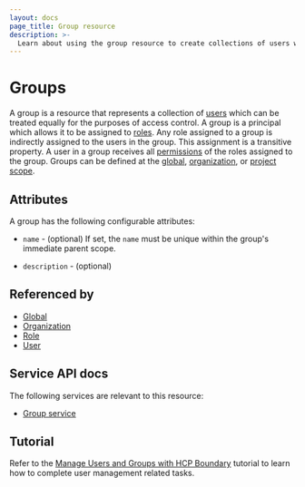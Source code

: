 ```yaml
---
layout: docs
page_title: Group resource
description: >-
  Learn about using the group resource to create collections of users with the same access control. Any role assigned to a group is assigned to the group's users.
---
```


# Groups

A group is a resource
that represents a collection of [users][]
which can be treated equally
for the purposes of access control.
A group is a principal
which allows it to be assigned to [roles][].
Any role assigned to a group is indirectly assigned to the users in the group.
This assignment is a transitive property.
A user in a group receives all [permissions][] of the roles assigned to the group.
Groups can be defined at the [global][], [organization][], or [project][] [scope][].

## Attributes

A group has the following configurable attributes:

- `name` - (optional)
  If set, the `name` must be unique within the group's immediate parent scope.

- `description` - (optional)

## Referenced by

- [Global][]
- [Organization][]
- [Role][]
- [User][]

[global]: /boundary/docs/domain-model/scopes#global
[group]: /boundary/docs/domain-model/groups
[groups]: /boundary/docs/domain-model/groups
[organization]: /boundary/docs/domain-model/scopes#organizations
[permissions]: /boundary/docs/rbac/permissions
[project]: /boundary/docs/domain-model/scopes#projects
[role]: /boundary/docs/domain-model/roles
[roles]: /boundary/docs/domain-model/roles
[scope]: /boundary/docs/domain-model/scopes
[user]: /boundary/docs/domain-model/users
[users]: /boundary/docs/domain-model/users

## Service API docs

The following services are relevant to this resource:

- [Group service](/boundary/api-docs/group-service)

## Tutorial

Refer to the [Manage Users and Groups with HCP Boundary](/boundary/tutorials/hcp-administration/hcp-manage-users-groups) tutorial to learn how to complete user management related tasks.
